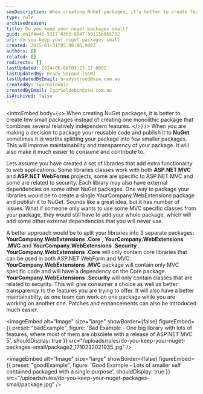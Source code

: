 ```yaml
---
seoDescription: When creating NuGet packages, it's better to create few small packages rather than one large package.
type: rule
archivedreason:
title: Do you keep your nuget packages small?
guid: ea1f4e40-5317-43b3-8847-50115b665732
uri: do-you-keep-your-nuget-packages-small
created: 2015-01-31T05:40:06.000Z
authors: []
related: []
redirects: []
lastUpdated: 2024-06-08T03:27:17.000Z
lastUpdatedBy: Brady Stroud [SSW]
lastUpdatedByEmail: bradystroud@ssw.com.au
createdBy: IgorGoldobin
createdByEmail: IgorGoldobin@ssw.com.au
isArchived: false
---
```


<introEmbed
  body={<>
When creating NuGet packages, it is better to create few small packages instead of creating one monolithic package that combines several relatively independent features.
  </>}
/>
When you are making a decision to package your reusable code and publish it to **NuGet** sometimes it is worths splitting your package into few smaller packages. This will improve maintainability and transparency of your package. It will also make it much easier to consume and contribute to.

Lets assume you have created a set of libraries that add extra functionality to web applications. Some libraries classes work with both **ASP.NET MVC** and **ASP.NET WebForms** projects, some are specific to ASP.NET MVC and some are related to security. Each library may also have external dependencies on some other NuGet packages. One way to package your libraries would be to create a single YourCompany.WebExtensions package and publish it to NuGet. Sounds like a great idea, but it has number of issues. What if someone only wants to use some MVC specific classes from your package, they would still have to add your whole package, which will add some other external dependencies that you will never use.

A better approach would be to split your libraries into 3 separate packages: **YourCompany.WebExtensions** **.Core** , **YourCompany.WebExtensions** **.MVC** and **YourCompany.WebExtensions** **.Security** . **YourCompany.WebExtensions** **.Core** will only contain core libraries that can be used in both ASP.NET WebForm and MVC. **YourCompany.WebExtensions** **.MVC** package will contain only MVC specific code and will have a dependency on the Core package. **YourCompany.WebExtensions** **.Security** will only contain classes that are related to security. This will give consumer a choice as well as better transparency to the features you are trying to offer. It will also have a better maintainabilty, as one team can work on one package while you are working on another one. Patches and enhancements can also be introduced much easier.

<imageEmbed
  alt="Image"
  size="large"
  showBorder={false}
  figureEmbed={{
    preset: "badExample",
    figure: 'Bad Example - One big library with lots of features, where most of them are obsolete with a release of ASP.NET MVC 5',
    shouldDisplay: true
  }}
  src="/uploads/rules/do-you-keep-your-nuget-packages-small/package2_1710232021935.jpg"
/>

<imageEmbed
  alt="Image"
  size="large"
  showBorder={false}
  figureEmbed={{
    preset: "goodExample",
    figure: 'Good Example - Lots of smaller self contained packaged with a single purpose',
    shouldDisplay: true
  }}
  src="/uploads/rules/do-you-keep-your-nuget-packages-small/package.jpg"
/>
